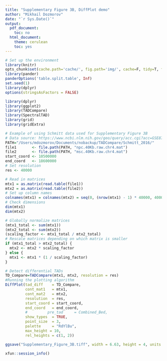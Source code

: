 ```yaml
---
title: "Supplementary Figure 3B, DiffPlot demo"
author: "Mikhail Dozmorov"
date: "`r Sys.Date()`"
output:
  pdf_document:
    toc: no
  html_document:
    theme: cerulean
    toc: yes
---
```


```r
# Set up the environment
library(knitr)
opts_chunk$set(cache.path='cache/', fig.path='img/', cache=F, tidy=T, fig.keep='high', echo=F, dpi=100, warnings=F, message=F, comment=NA, warning=F, results='as.is', fig.width = 10, fig.height = 6) #out.width=700, 
library(pander)
panderOptions('table.split.table', Inf)
set.seed(1)
library(dplyr)
options(stringsAsFactors = FALSE)
```

```r
library(dplyr)
library(ggplot2)
library(TADCompare)
library(SpectralTAD)
library(grid)
library(gridExtra)
```

```r
# Example of using Schmitt data used for Supplementary Figure 3B
# Data source: https://www.ncbi.nlm.nih.gov/geo/query/acc.cgi?acc=GSE87112
PATH="/Users/mdozmorov/Documents/nobackup/TADCompare/Schmitt_2016/"
file1       <- file.path(PATH, "npc.40Kb.raw.chr4.mat")
file2       <- file.path(PATH, "msc.40Kb.raw.chr4.mat")
start_coord <- 10500000
end_coord   <- 18600000
# Set resolution
res <- 40000 
```

```r
# Read in matrices  
mtx1 = as.matrix(read.table(file1))
mtx2 = as.matrix(read.table(file2))
# Set up column names
colnames(mtx1) = colnames(mtx2) = seq(0, (nrow(mtx1) - 1) * 40000, 40000 )
# Check dimensions
dim(mtx1)
dim(mtx2)
```

```r
# Globally normalize matrices
(mtx1_total <- sum(mtx1))
(mtx2_total <- sum(mtx2))
(scaling_factor <- mtx1_total / mtx2_total)
# Rescale matrices depending on which matrix is smaller
if (mtx1_total > mtx2_total) { 
  mtx2 <- mtx2 * scaling_factor
} else {
  mtx1 <- mtx1 * (1 / scaling_factor)
}
```

```r
# Detect differential TADs
TD_Compare=TADCompare(mtx1, mtx2, resolution = res)
#Running the plotting algorithm
DiffPlot(tad_diff    = TD_Compare, 
         cont_mat1   = mtx1,
         cont_mat2   = mtx2,
         resolution  = res,
         start_coord = start_coord,
         end_coord   = end_coord,
         #         pre_tad     = Combined_Bed,
         show_types  = TRUE,
         point_size  = 3,
         palette     = "RdYlBu",
         max_height = 10,
         rel_heights = c(1, 2))

ggsave("Supplementary_Figure_3B.tiff", width = 6.63, height = 4, units = "in", dpi = 600, compression = "lzw")
```


```r
xfun::session_info()
```
